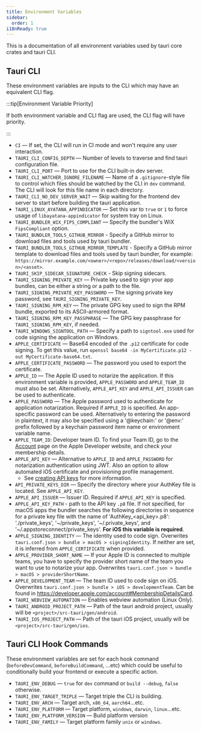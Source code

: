 ```yaml
---
title: Environment Variables
sidebar:
  order: 1
i18nReady: true
---
```


This is a documentation of all environment variables used by tauri core crates and tauri CLI.

## Tauri CLI

These environment variables are inputs to the CLI which may have an equivalent CLI flag.

:::tip[Environment Variable Priority]

If both environment variable and CLI flag are used, the CLI flag will have priority.

:::

- `CI` — If set, the CLI will run in CI mode and won't require any user interaction.
- `TAURI_CLI_CONFIG_DEPTH` — Number of levels to traverse and find tauri configuration file.
- `TAURI_CLI_PORT` — Port to use for the CLI built-in dev server.
- `TAURI_CLI_WATCHER_IGNORE_FILENAME` — Name of a `.gitignore`-style file to control which files should be watched by the CLI in `dev` command. The CLI will look for this file name in each directory.
- `TAURI_CLI_NO_DEV_SERVER_WAIT` — Skip waiting for the frontend dev server to start before building the tauri application.
- `TAURI_LINUX_AYATANA_APPINDICATOR` — Set this var to `true` or `1` to force usage of `libayatana-appindicator` for system tray on Linux.
- `TAURI_BUNDLER_WIX_FIPS_COMPLIANT` — Specify the bundler's WiX `FipsCompliant` option.
- `TAURI_BUNDLER_TOOLS_GITHUB_MIRROR` - Specify a GitHub mirror to download files and tools used by tauri bundler.
- `TAURI_BUNDLER_TOOLS_GITHUB_MIRROR_TEMPLATE` - Specify a GitHub mirror template to download files and tools used by tauri bundler, for example: `https://mirror.example.com/<owner>/<repo>/releases/download/<version>/<asset>`.
- `TAURI_SKIP_SIDECAR_SIGNATURE_CHECK` - Skip signing sidecars.
- `TAURI_SIGNING_PRIVATE_KEY` — Private key used to sign your app bundles, can be either a string or a path to the file.
- `TAURI_SIGNING_PRIVATE_KEY_PASSWORD` — The signing private key password, see `TAURI_SIGNING_PRIVATE_KEY`.
- `TAURI_SIGNING_RPM_KEY` — The private GPG key used to sign the RPM bundle, exported to its ASCII-armored format.
- `TAURI_SIGNING_RPM_KEY_PASSPHRASE` — The GPG key passphrase for `TAURI_SIGNING_RPM_KEY`, if needed.
- `TAURI_WINDOWS_SIGNTOOL_PATH` — Specify a path to `signtool.exe` used for code signing the application on Windows.
- `APPLE_CERTIFICATE` — Base64 encoded of the `.p12` certificate for code signing. To get this value, run `openssl base64 -in MyCertificate.p12 -out MyCertificate-base64.txt`.
- `APPLE_CERTIFICATE_PASSWORD` — The password you used to export the certificate.
- `APPLE_ID` — The Apple ID used to notarize the application. If this environment variable is provided, `APPLE_PASSWORD` and `APPLE_TEAM_ID` must also be set. Alternatively, `APPLE_API_KEY` and `APPLE_API_ISSUER` can be used to authenticate.
- `APPLE_PASSWORD` — The Apple password used to authenticate for application notarization. Required if `APPLE_ID` is specified. An app-specific password can be used. Alternatively to entering the password in plaintext, it may also be specified using a '@keychain:' or '@env:' prefix followed by a keychain password item name or environment variable name.
- `APPLE_TEAM_ID`: Developer team ID. To find your Team ID, go to the [Account](https://developer.apple.com/account) page on the Apple Developer website, and check your membership details.
- `APPLE_API_KEY` — Alternative to `APPLE_ID` and `APPLE_PASSWORD` for notarization authentication using JWT. Also an option to allow automated iOS certificate and provisioning profile management.
  - See [creating API keys](https://developer.apple.com/documentation/appstoreconnectapi/creating_api_keys_for_app_store_connect_api) for more information.
- `API_PRIVATE_KEYS_DIR` — Specify the directory where your AuthKey file is located. See `APPLE_API_KEY`.
- `APPLE_API_ISSUER` — Issuer ID. Required if `APPLE_API_KEY` is specified.
- `APPLE_API_KEY_PATH` - path to the API key `.p8` file. If not specified, for macOS apps the bundler searches the following directories in sequence for a private key file with the name of 'AuthKey\_\<api_key>.p8': './private_keys', '~/private_keys', '~/.private_keys', and '~/.appstoreconnect/private_keys'. **For iOS this variable is required**.
- `APPLE_SIGNING_IDENTITY` — The identity used to code sign. Overwrites `tauri.conf.json > bundle > macOS > signingIdentity`. If neither are set, it is inferred from `APPLE_CERTIFICATE` when provided.
- `APPLE_PROVIDER_SHORT_NAME` — If your Apple ID is connected to multiple teams, you have to specify the provider short name of the team you want to use to notarize your app. Overwrites `tauri.conf.json > bundle > macOS > providerShortName`.
- `APPLE_DEVELOPMENT_TEAM` — The team ID used to code sign on iOS. Overwrites `tauri.conf.json > bundle > iOS > developmentTeam`. Can be found in https://developer.apple.com/account#MembershipDetailsCard.
- `TAURI_WEBVIEW_AUTOMATION` — Enables webview automation (Linux Only).
- `TAURI_ANDROID_PROJECT_PATH` — Path of the tauri android project, usually will be `<project>/src-tauri/gen/android`.
- `TAURI_IOS_PROJECT_PATH` — Path of the tauri iOS project, usually will be `<project>/src-tauri/gen/ios`.

## Tauri CLI Hook Commands

These environment variables are set for each hook command (`beforeDevCommand`, `beforeBuildCommand`, ...etc) which could be useful to conditionally build your frontend or execute a specific action.

- `TAURI_ENV_DEBUG` — `true` for `dev` command or `build --debug`, `false` otherwise.
- `TAURI_ENV_TARGET_TRIPLE` — Target triple the CLI is building.
- `TAURI_ENV_ARCH` — Target arch, `x86_64`, `aarch64`...etc.
- `TAURI_ENV_PLATFORM` — Target platform, `windows`, `darwin`, `linux`...etc.
- `TAURI_ENV_PLATFORM_VERSION` — Build platform version
- `TAURI_ENV_FAMILY` — Target platform family `unix` or `windows`.
